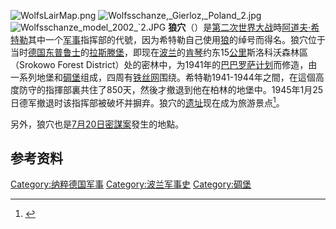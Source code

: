 {{coord|54|04|46|N|21|29|37|E|region:PL-WN_type:landmark|display=title}}
[[File:WolfsLairMap.png|thumb]]
[[File:Wolfsschanze,_Gierloz,_Poland_2.jpg|thumb]]
[[File:Wolfsschanze_model_2002_`2.JPG|thumb]]
'''狼穴'''（{{lang-de|Wolfsschanze}}）是[[第二次世界大战|第二次世界大战]]時[[阿道夫·希特勒|阿道夫·希特勒]]其中一个[[军事|军事]]指挥部的代號，因为希特勒自己使用[[狼|狼]]的绰号而得名。狼穴位于当时[[纳粹德国|德国]][[东普鲁士|东普鲁士]]的[[肯琴|拉斯滕堡]]，即现在[[波兰|波兰]]的[[肯琴|肯琴]]约东15[[公里|公里]]斯洛科沃森林區（Srokowo Forest District）处的密林中，为1941年的[[巴巴罗萨计划|巴巴罗萨计划]]而修造，由一系列地堡和[[碉堡|碉堡]]组成，四周有[[铁丝网|铁丝网]]围绕。希特勒1941-1944年之間，在這個高度防守的指揮部裏共住了850天，然後才撤退到他在柏林的地堡中。1945年1月25日德军撤退时该指挥部被破坏并摒弃。狼穴的[[遗址|遗址]]现在成为旅游景点<ref>{{Cite web |url=https://www.bbc.com/zhongwen/trad/world-49177744 |title=《BBC中文網 希特勒昔日指揮部會變成納粹主題公園嗎? 》 |access-date=2019-08-01 |archive-date=2019-08-01 |archive-url=https://web.archive.org/web/20190801094948/https://www.bbc.com/zhongwen/trad/world-49177744 |dead-url=no }}</ref>。

另外，狼穴也是[[7月20日密謀案|7月20日密謀案]]發生的地點。

== 参考资料 ==
{{Reflist}}
{{军事小作品}}
{{希特勒}}

[[Category:纳粹德国军事|Category:纳粹德国军事]]
[[Category:波兰军事史|Category:波兰军事史]]
[[Category:碉堡|Category:碉堡]]